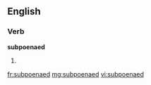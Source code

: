 ==English==
===Verb===
'''subpoenaed'''
# {{past of|[[subpoena]]}}

[[fr:subpoenaed]]
[[mg:subpoenaed]]
[[vi:subpoenaed]]